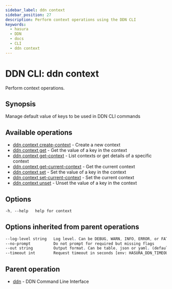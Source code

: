 ```yaml
---
sidebar_label: ddn context
sidebar_position: 27
description: Perform context operations using the DDN CLI
keywords:
  - hasura
  - DDN
  - docs
  - CLI
  - ddn context
---
```


# DDN CLI: ddn context

Perform context operations.

## Synopsis

Manage default value of keys to be used in DDN CLI commands

## Available operations

- [ddn context create-context](/cli/commands/ddn_context_create-context) - Create a new context
- [ddn context get](/cli/commands/ddn_context_get) - Get the value of a key in the context
- [ddn context get-context](/cli/commands/ddn_context_get-context) - List contexts or get details of a specific context
- [ddn context get-current-context](/cli/commands/ddn_context_get-current-context) - Get the current context
- [ddn context set](/cli/commands/ddn_context_set) - Set the value of a key in the context
- [ddn context set-current-context](/cli/commands/ddn_context_set-current-context) - Set the current context
- [ddn context unset](/cli/commands/ddn_context_unset) - Unset the value of a key in the context

## Options

```sass
-h, --help   help for context
```

## Options inherited from parent operations

```sass
--log-level string   Log level. Can be DEBUG, WARN, INFO, ERROR, or FATAL. (default "INFO")
--no-prompt          Do not prompt for required but missing flags
--out string         Output format. Can be table, json or yaml. (default "table")
--timeout int        Request timeout in seconds [env: HASURA_DDN_TIMEOUT] (default 100)
```

## Parent operation

- [ddn](/cli/commands/ddn) - DDN Command Line Interface
